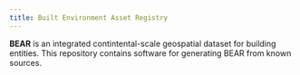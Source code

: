 ```yaml
---
title: Built Environment Asset Registry
---
```


**BEAR** is an integrated contintental-scale geospatial dataset for building entities.
This repository contains software for generating BEAR from known sources.
